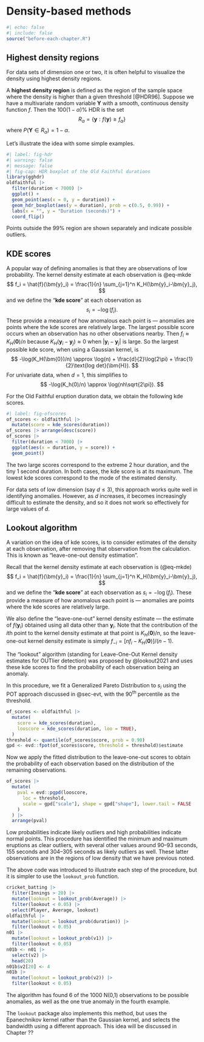 # Density-based methods {#sec-density-methods}

```r
#| echo: false
#| include: false
source("before-each-chapter.R")
```

## Highest density regions 

For data sets of dimension one or two, it is often helpful to visualize the density using highest density regions.

A **highest density region** is defined as the region of the sample space where the density is higher than a given threshold [@HDR96]. Suppose we have a multivariate random variable $\bm{Y}$ with a smooth, continuous density function $f$. Then the $100(1-\alpha)$% HDR is the set
$$
  R_\alpha = \{\bm{y}: f(\bm{y}) \ge f_\alpha\}
$$
where $P(\bm{Y} \in R_\alpha) = 1-\alpha$.

Let's illustrate the idea with some simple examples.

```r
#| label: fig-hdr
#| warning: false
#| message: false
#| fig-cap: HDR boxplot of the Old Faithful durations
library(gghdr)
oldfaithful |>
  filter(duration < 7000) |>
  ggplot() +
  geom_point(aes(x = 0, y = duration)) +
  geom_hdr_boxplot(aes(y = duration), prob = c(0.5, 0.99)) +
  labs(x = "", y = "Duration (seconds)") +
  coord_flip()
```

Points outside the 99% region are shown separately and indicate possible outliers.

## KDE scores {#kdescores}

A popular way of defining anomalies is that they are observations of low probability. The kernel density estimate at each observation is @eq-mkde
$$
  f_i = \hat{f}(\bm{y}_i) = \frac{1}{n} \sum_{j=1}^n K_H(\bm{y}_i-\bm{y}_j),
$$
and we define the "**kde score**" at each observation as
$$
  s_i = -\log(f_i).
$$
These provide a measure of how anomalous each point is --- anomalies are points where the kde scores are relatively large. The largest possible score occurs when an observation has no other observations nearby. Then $f_i \approx K_H(\bm{0})/n$ because $K_H(\bm{y}_i-\bm{y}_j)\approx 0$ when $|\bm{y}_i-\bm{y}_j|$ is large. So the largest possible kde score, when using a Gaussian kernel, is
$$
  -\log(K_H(\bm{0})/n) \approx \log(n) + \frac{d}{2}\log(2\pi) + \frac{1}{2}\text{log det}(\bm{H}).
$$
For univariate data, when $d=1$, this simplifies to
$$
  -\log(K_h(0)/n) \approx \log(nh\sqrt{2\pi}).
$$

For the Old Faithful eruption duration data, we obtain the following kde scores.

```r
#| label: fig-ofscores
of_scores <- oldfaithful |>
  mutate(score = kde_scores(duration))
of_scores |> arrange(desc(score))
of_scores |>
  filter(duration < 7000) |>
  ggplot(aes(x = duration, y = score)) +
  geom_point()
```

The two large scores correspond to the extreme 2 hour duration, and the tiny 1 second duration. In both cases, the kde score is at its maximum. The lowest kde scores correspond to the mode of the estimated density.

For data sets of low dimension (say $d \le 3$), this approach works quite well in identifying anomalies. However, as $d$ increases, it becomes increasingly difficult to estimate the density, and so it does not work so effectively for large values of $d$.

## Lookout algorithm

A variation on the idea of kde scores, is to consider estimates of the density at each observation, after removing that observation from the calculation. This is known as "leave-one-out density estimation".

Recall that the kernel density estimate at each observation is (@eq-mkde)
$$
  f_i = \hat{f}(\bm{y}_i) = \frac{1}{n} \sum_{j=1}^n K_H(\bm{y}_i-\bm{y}_j),
$$
and we define the "**kde score**" at each observation as $s_i = -\log(f_i)$. These provide a measure of how anomalous each point is --- anomalies are points where the kde scores are relatively large.

We also define the "leave-one-out" kernel density estimate --- the estimate of $f(\bm{y}_i)$ obtained using all data other than $\bm{y}_i$. Note that the contribution of the $i$th point to the kernel density estimate at that point is $K_H(\bm{0})/n$, so the leave-one-out kernel density estimate is simply $f_{-i} = \left[nf_i - K_H(\bm{0})\right]/(n-1)$.

The "lookout" algorithm (standing for Leave-One-Out Kernel density estimates for OUTlier detection) was proposed by @lookout2021 and uses these kde scores to find the probability of each observation being an anomaly.

In this procedure, we fit a Generalized Pareto Distribution to $s_i$ using the POT approach discussed in @sec-evt, with the $90^{\text{th}}$ percentile as the threshold.

```r
of_scores <- oldfaithful |>
  mutate(
    score = kde_scores(duration),
    looscore = kde_scores(duration, loo = TRUE),
  )
threshold <- quantile(of_scores$score, prob = 0.90)
gpd <- evd::fpot(of_scores$score, threshold = threshold)$estimate
```

Now we apply the fitted distribution to the leave-one-out scores to obtain the probability of each observation based on the distribution of the remaining observations.

```r
of_scores |>
  mutate(
    pval = evd::pgpd(looscore,
      loc = threshold,
      scale = gpd["scale"], shape = gpd["shape"], lower.tail = FALSE
    )
  ) |>
  arrange(pval)
```

Low probabilities indicate likely outliers and high probabilities indicate normal points. This procedure has identified the minimum and maximum eruptions as clear outliers, with several other values around 90--93 seconds, 155 seconds and 304--305 seconds as likely outliers as well. These latter observations are in the regions of low density that we have previous noted.

The above code was introduced to illustrate each step of the procedure, but it is simpler to use the `lookout_prob` function.

```r
cricket_batting |>
  filter(Innings > 20) |>
  mutate(lookout = lookout_prob(Average)) |>
  filter(lookout < 0.05) |>
  select(Player, Average, lookout)
oldfaithful |>
  mutate(lookout = lookout_prob(duration)) |>
  filter(lookout < 0.05)
n01 |>
  mutate(lookout = lookout_prob(v1)) |>
  filter(lookout < 0.05)
n01b <- n01 |>
  select(v2) |>
  head(20)
n01b$v2[20] <- 4
n01b |>
  mutate(lookout = lookout_prob(v2)) |>
  filter(lookout < 0.05)
```

The algorithm has found 6 of the 1000 N(0,1) observations to be possible anomalies, as well as the one true anomaly in the fourth example.

The `lookout` package also implements this method, but uses the Epanechnikov kernel rather than the Gaussian kernel, and selects the bandwidth using a different approach. This idea will be discussed in Chapter ??
